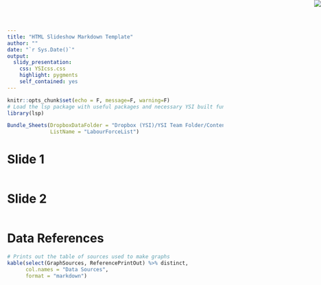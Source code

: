 ```yaml
---
title: "HTML Slideshow Markdown Template"
author: ""
date: "`r Sys.Date()`"
output: 
  slidy_presentation:
    css: YSIcss.css
    highlight: pygments
    self_contained: yes
---
```


```r
knitr::opts_chunk$set(echo = F, message=F, warning=F)
# Load the lsp package with useful packages and necessary YSI built functions
library(lsp)
```


<!-- guide to using Slidy presentations http://rmarkdown.rstudio.com/slidy_presentation_format.html -->

```r
Bundle_Sheets(DropboxDataFolder = "Dropbox (YSI)/YSI Team Folder/Content/ABS Datasets/6202.0 Labour Force",
              ListName = "LabourForceList")
```

# Slide 1
<img src="YSI.png" style="position:absolute;top:0px;right:0px;" />
```r

```

# Slide 2
<img src="YSI.png" style="position:absolute;top:0px;right:0px;" />
```r

```


# Data References
```r
# Prints out the table of sources used to make graphs
kable(select(GraphSources, ReferencePrintOut) %>% distinct,
      col.names = "Data Sources",
      format = "markdown")
```

